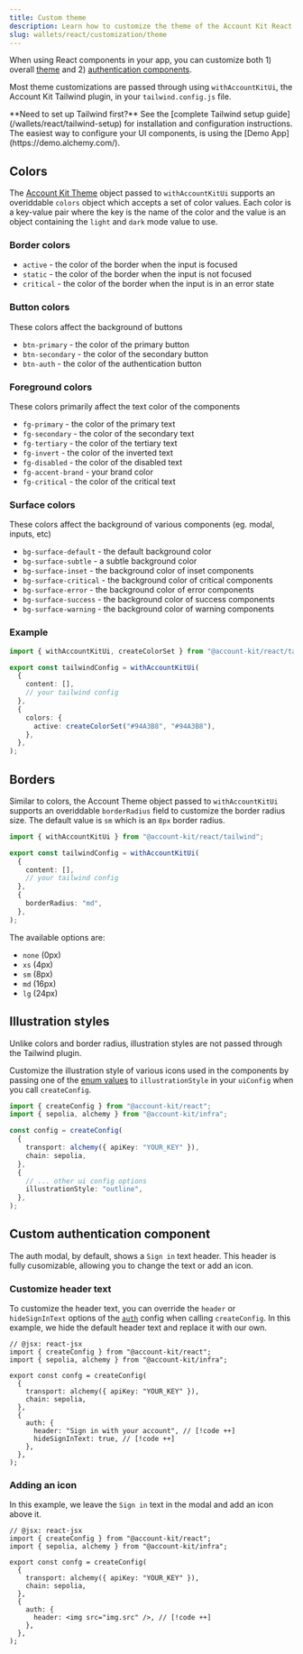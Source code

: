 ```yaml
---
title: Custom theme
description: Learn how to customize the theme of the Account Kit React components
slug: wallets/react/customization/theme
---
```


When using React components in your app, you can customize both 1) overall [theme](#colors) and 2) [authentication components](#custom-authentication-component).

Most theme customizations are passed through using `withAccountKitUi`, the Account Kit Tailwind plugin, in your `tailwind.config.js` file.

<Tip>
  **Need to set up Tailwind first?** See the [complete Tailwind setup guide](/wallets/react/tailwind-setup) for installation and configuration instructions.
</Tip>

<Tip>
  The easiest way to configure your UI components, is using the [Demo
  App](https://demo.alchemy.com/).
</Tip>

## Colors

The [Account Kit Theme](https://github.com/alchemyplatform/aa-sdk/blob/main/account-kit/react/src/tailwind/types.ts) object passed to `withAccountKitUi` supports an overiddable `colors` object which accepts a set of color values. Each color is a key-value pair where the key is the name of the color and the value is an object containing the `light` and `dark` mode value to use.

### Border colors

- `active` - the color of the border when the input is focused
- `static` - the color of the border when the input is not focused
- `critical` - the color of the border when the input is in an error state

### Button colors

These colors affect the background of buttons

- `btn-primary` - the color of the primary button
- `btn-secondary` - the color of the secondary button
- `btn-auth` - the color of the authentication button

### Foreground colors

These colors primarily affect the text color of the components

- `fg-primary` - the color of the primary text
- `fg-secondary` - the color of the secondary text
- `fg-tertiary` - the color of the tertiary text
- `fg-invert` - the color of the inverted text
- `fg-disabled` - the color of the disabled text
- `fg-accent-brand` - your brand color
- `fg-critical` - the color of the critical text

### Surface colors

These colors affect the background of various components (eg. modal, inputs, etc)

- `bg-surface-default` - the default background color
- `bg-surface-subtle` - a subtle background color
- `bg-surface-inset` - the background color of inset components
- `bg-surface-critical` - the background color of critical components
- `bg-surface-error` - the background color of error components
- `bg-surface-success` - the background color of success components
- `bg-surface-warning` - the background color of warning components

### Example

```ts twoslash
import { withAccountKitUi, createColorSet } from "@account-kit/react/tailwind";

export const tailwindConfig = withAccountKitUi(
  {
    content: [],
    // your tailwind config
  },
  {
    colors: {
      active: createColorSet("#94A3B8", "#94A3B8"),
    },
  },
);
```

## Borders

Similar to colors, the Account Theme object passed to `withAccountKitUi` supports an overiddable `borderRadius` field to customize the border radius size. The default value is `sm` which is an `8px` border radius.

```ts twoslash
import { withAccountKitUi } from "@account-kit/react/tailwind";

export const tailwindConfig = withAccountKitUi(
  {
    content: [],
    // your tailwind config
  },
  {
    borderRadius: "md",
  },
);
```

The available options are:

- `none` (0px)
- `xs` (4px)
- `sm` (8px)
- `md` (16px)
- `lg` (24px)

## Illustration styles

Unlike colors and border radius, illustration styles are not passed through the Tailwind plugin.

Customize the illustration style of various icons used in the components by passing one of the [enum values](https://github.com/alchemyplatform/aa-sdk/blob/main/account-kit/react/src/types.ts) to `illustrationStyle` in your `uiConfig` when you call `createConfig`.

```ts twoslash
import { createConfig } from "@account-kit/react";
import { sepolia, alchemy } from "@account-kit/infra";

const config = createConfig(
  {
    transport: alchemy({ apiKey: "YOUR_KEY" }),
    chain: sepolia,
  },
  {
    // ... other ui config options
    illustrationStyle: "outline",
  },
);
```

## Custom authentication component

The auth modal, by default, shows a `Sign in` text header. This header is fully cusomizable, allowing you to change the text or add an icon.

### Customize header text

To customize the header text, you can override the `header` or `hideSignInText` options of the [`auth`](https://github.com/alchemyplatform/aa-sdk/blob/main/account-kit/react/src/types.ts) config when calling `createConfig`.
In this example, we hide the default header text and replace it with our own.

```tsx twoslash
// @jsx: react-jsx
import { createConfig } from "@account-kit/react";
import { sepolia, alchemy } from "@account-kit/infra";

export const confg = createConfig(
  {
    transport: alchemy({ apiKey: "YOUR_KEY" }),
    chain: sepolia,
  },
  {
    auth: {
      header: "Sign in with your account", // [!code ++]
      hideSignInText: true, // [!code ++]
    },
  },
);
```

### Adding an icon

In this example, we leave the `Sign in` text in the modal and add an icon above it.

```tsx twoslash
// @jsx: react-jsx
import { createConfig } from "@account-kit/react";
import { sepolia, alchemy } from "@account-kit/infra";

export const confg = createConfig(
  {
    transport: alchemy({ apiKey: "YOUR_KEY" }),
    chain: sepolia,
  },
  {
    auth: {
      header: <img src="img.src" />, // [!code ++]
    },
  },
);
```
